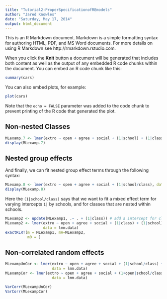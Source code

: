 ```yaml
---
title: "Tutorial2-ProperSpecificationofREmodels"
author: "Jared Knowles"
date: "Saturday, May 17, 2014"
output: html_document
---
```


This is an R Markdown document. Markdown is a simple formatting syntax for authoring HTML, PDF, and MS Word documents. For more details on using R Markdown see http://rmarkdown.rstudio.com.

When you click the **Knit** button a document will be generated that includes both content as well as the output of any embedded R code chunks within the document. You can embed an R code chunk like this:

```r
summary(cars)
```

You can also embed plots, for example:

```r
plot(cars)
```

Note that the `echo = FALSE` parameter was added to the code chunk to prevent printing of the R code that generated the plot.



## Non-nested Classes

```r
MLexamp.7 <- lmer(extro ~ open + agree + social + (1|school) + (1|class), data=lmm.data)
display(MLexamp.7)
```

## Nested group effects

And finally, we can fit nested group effect terms through the following syntax:

```r
MLexamp.8 <- lmer(extro ~ open + agree + social + (1|school/class), data=lmm.data)
display(MLexamp.8)


```

Here the `(1|school/class)` says that we want to fit a mixed effect term for varying 
intercepts `1|` by schools, and for classes that are nested within schools. 


```r
MLexamp2 <- update(MLexamp1, .~ . + (1|class)) # add a intercept for class
MLexamp2 <- lmer(extro ~ open + agree + social + (1|class) + (1|school), 
                 data = lmm.data)
exactRLRT(m = MLexamp1, mA=MLexamp2, 
          m0 = )
```

## Non-correlated random effects

```r
MLexampUnCor <- lmer(extro ~ open + agree + social + (1|school/class) + (0 + open|school/class), 
                     data = lmm.data)
MLexampCor <- lmer(extro ~ open + agree + social + (1+open|school/class),
                     data = lmm.data)

VarCorr(MLexampUnCor)
VarCorr(MLexampCor)
```
